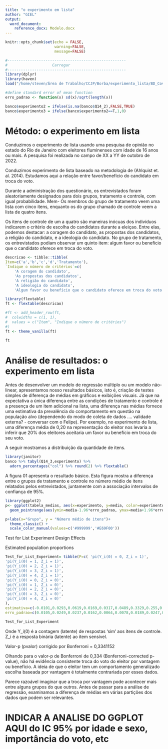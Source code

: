 ```yaml
---
title: "o experimento em lista"
author: "GIEL"
output:
  word_document: 
    reference_docx: Modelo.docx
---
```


```r
knitr::opts_chunk$set(echo = FALSE,
                      warning=FALSE,
                      message=FALSE)

#-----------------------------------------------------
#                    Carregar
#-----------------------------------------------------
library(dplyr)
library(haven)
load("/home/steven/Área de Trabalho/CCJP/Borba/experimento_lista/BD_Covid_Faperj.RData")

#define standard error of mean function
erro_padrao <- function(x) sd(x)/sqrt(length(x))

banco$experimento2 = ifelse(is.na(banco$Q14_2),FALSE,TRUE)
banco$experimento3 = ifelse(banco$experimento2==T,1,0)

```

# Método: o experimento em lista

Conduzimos o experimento de lista usando uma pesquisa de opinião no estado do Rio de Janeiro com eleitores fluminenses com idade de 16 anos ou mais. A pesquisa foi realizada no campo de XX a YY de outobro de 2022. 

Conduzimos experimento de lista baseado na metodologia de (Ahlquist et. al. 2014). Estudamos aqui a relação entre favor/benefício do candidato em troca do voto.

Durante a administração dos questionário, os entrevistados foram aleatoriamente designados para dois grupos, tratamento e controle, com igual probabilidade. Mem-
Os membros do grupo de tratamento veem uma lista com cinco itens, enquanto os do grupo chamado de controle veem a lista de quatro itens.

Os itens de controle de um a quatro são maneiras inócuas dos indivíduos indicarem o critério de escolha do candidatos durante a eleiçao. Entre elas, podemos destacar: a  coragem do candidato, as propostas dos candidatos, a religião do candidato, e a ideologia do candidato. No grupo de tratamento, os entrevistados podiam observar um quinto item: algum favor ou benefício que o candidato oferece em troca do voto.

```r
descricao <- tibble::tibble(
Item=c('a','b','c','d','Tratamento'),
`Indique o número de critérios`=c(
	'A coragem do candidato',
	'As propostas dos candidatos',
	'A religião do candidato',
	'A ideologia do candidato',
	'Algum favor ou benefício que o candidato oferece em troca do voto'))

library(flextable)
ft <- flextable(descricao)

#ft <- add_header_row(ft,
#  colwidths = c(1, 1),
#  values = c("Item", "Indique o número de critérios")
#)
ft <- theme_vanilla(ft)

ft
```
 
# Análise de resultados: o experimento em lista
 
Antes de desenvolver um modelo de regressão múltiplo ou um modelo não-linear, apresentamos nosso resultados básicos, isto é, criação de testes simples de diferença de médias em gráficos e exibições visuais. Já que na expectativa a única diferença entre as condições de tratamento e controle é a presença de um item adicional na lista, uma diferença nas médias fornece uma estimativa da prevalência do comportamento em questão na população alvo (dependendo do modo de coleta de dados .... validade externa? - conversar com o Felipe). Por exemplo, no experimento de lista, uma diferença média de 0,20 na representação do eleitor nos levaria a inferir que 20% dos eleitores aceitaria um favor ou benefício em troca do seu voto.

A seguir mostramos a distribuição da quantidade de itens.


```r
library(janitor)
banco %>% tabyl(Q14_3,experimento) %>%
  adorn_percentages("col") %>% round(2) %>% flextable()

```

A figura 01 apresenta o resultado básico. Esta figura mostra a diferença entre o grupos de tratamento e controle no número médio de itens relatados pelos entrevistados, juntamente com a associação intervalos de confiança de 95%. 

```r
library(ggplot2)
p<- ggplot(tabela_medias, aes(x=experimento, y=media, color=experimento)) + 
  geom_pointrange(aes(ymin=media-1.96*erro_padrao, ymax=media+1.96*erro_padrao))

p+labs(x="Grupo", y = "Número médio de itens")+
  theme_classic() +
  scale_color_manual(values=c('#999999','#E69F00'))

```


Test for List Experiment Design Effects

Estimated population proportions 

```r
Test_for_List_Experiment= tibble(P=c( 'pi(Y_i(0) = 0, Z_i = 1)',
'pi(Y_i(0) = 1, Z_i = 1)',
'pi(Y_i(0) = 2, Z_i = 1)',
'pi(Y_i(0) = 3, Z_i = 1)',
'pi(Y_i(0) = 4, Z_i = 1)',
'pi(Y_i(0) = 0, Z_i = 0)',
'pi(Y_i(0) = 1, Z_i = 0)',
'pi(Y_i(0) = 2, Z_i = 0)',
'pi(Y_i(0) = 3, Z_i = 0)',
'pi(Y_i(0) = 4, Z_i = 0)'
),
estimativa=c(-0.0101,0.0293,0.0619,0.0169,0.0317,0.0489,0.3329,0.255,0.1603,0.073),
erro_padrao=c(0.0105,0.0249,0.0237,0.0162,0.0064,0.0078,0.0189,0.0247,0.0201,0.0127))

Test_for_List_Experiment
```
Onde Y_i(0) é a contagem (latente) de respostas 'sim' aos itens de controle. Z_i é a resposta binária (latente) ao item sensível.

Valor-p (pvalor) corrigido por Bonferroni =  0,3341152 


Olhando para o valor-p de Bonferroni de 0,334 (Bonferroni-corrected p-value), não há evidência consistente troca do voto do eleitor por vantagem ou benefício. A ideia de que o eleitor tem um comportamento generalizado escolha baseada por vantagem é totalmente contrariada por esses dados.

Parece razoável imaginar que a troca por vantagem pode acontecer mais entre
alguns grupos do que outros. Antes de passar para a análise de regressão, examinamos
a diferença de médias em várias partições dos dados que podem ser relevantes.

# INDICAR A ANALISE DO GGPLOT AQUI do IC 95% por idade e sexo, importância do voto, etc

 
 
